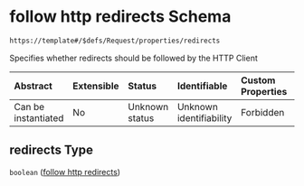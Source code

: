 # follow http redirects Schema

```txt
https://template#/$defs/Request/properties/redirects
```

Specifies whether redirects should be followed by the HTTP Client

| Abstract            | Extensible | Status         | Identifiable            | Custom Properties | Additional Properties | Access Restrictions | Defined In                                                                             |
| :------------------ | :--------- | :------------- | :---------------------- | :---------------- | :-------------------- | :------------------ | :------------------------------------------------------------------------------------- |
| Can be instantiated | No         | Unknown status | Unknown identifiability | Forbidden         | Allowed               | none                | [nuclei-schema.schema.json\*](../out/nuclei-schema.schema.json "open original schema") |

## redirects Type

`boolean` ([follow http redirects](nuclei-schema-defs-request-properties-follow-http-redirects))
